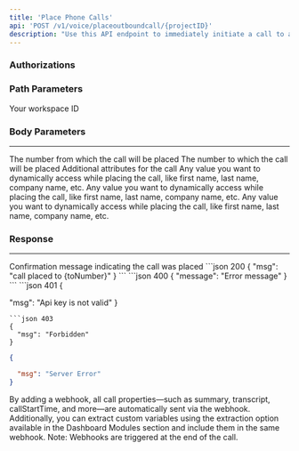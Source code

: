 ```yaml
---
title: 'Place Phone Calls'
api: 'POST /v1/voice/placeoutboundcall/{projectID}'
description: "Use this API endpoint to immediately initiate a call to a specified number."
---
```

### Authorizations
<ParamField header="x-api-key" type="string" required/>

### Path Parameters
<ParamField path="projectID" type="string" required>
Your workspace ID
</ParamField>

### Body Parameters
___
<ParamField body="fromNumber" type="string" required>
The number from which the call will be placed
</ParamField>
<ParamField body="toNumber" type="string" required>
The number to which the call will be placed
</ParamField>
<ParamField body="attributes" type="object">
Additional attributes for the call
    <Expandable title="Properties">
    <ParamField body="customField1" type="string">
      Any value you want to dynamically access while placing the call, like first name, last name, company name, etc.
    </ParamField>
    <ParamField body="customField2" type="string">
      Any value you want to dynamically access while placing the call, like first name, last name, company name, etc.
    </ParamField>
    <ParamField body="customField3" type="string">
      Any value you want to dynamically access while placing the call, like first name, last name, company name, etc.
    </ParamField>
  </Expandable>
</ParamField>


### Response
___
<ResponseField name="msg" type="string">
  Confirmation message indicating the call was placed
</ResponseField>

<ResponseExample>
   ```json 200
{ "msg": "call placed to {toNumber}" }
```
```json 400
{
                    "message": "Error message"
}
```
```json 401
{

  "msg": "Api key is not valid"
}
```
```json 403
{
  "msg": "Forbidden"
}
```
```json 500
{

  "msg": "Server Error"
}
```
</ResponseExample>


<Card title="Retrieve Call Properties Post-Call"> By adding a webhook, all call properties—such as summary, transcript, callStartTime, and more—are automatically sent via the webhook. Additionally, you can extract custom variables using the extraction option available in the Dashboard Modules section and include them in the same webhook. Note: Webhooks are triggered at the end of the call. </Card> 